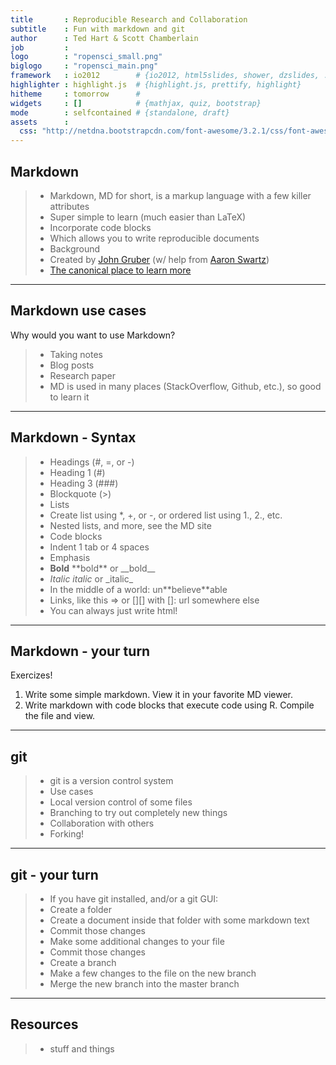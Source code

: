 ```yaml
---
title       : Reproducible Research and Collaboration
subtitle    : Fun with markdown and git
author      : Ted Hart & Scott Chamberlain
job         : 
logo        : "ropensci_small.png"
biglogo     : "ropensci_main.png"
framework   : io2012        # {io2012, html5slides, shower, dzslides, ...}
highlighter : highlight.js  # {highlight.js, prettify, highlight}
hitheme     : tomorrow      # 
widgets     : []            # {mathjax, quiz, bootstrap}
mode        : selfcontained # {standalone, draft}
assets      :
  css: "http://netdna.bootstrapcdn.com/font-awesome/3.2.1/css/font-awesome.css"
---
```


## Markdown

> + Markdown, MD for short, is a markup language with a few killer attributes 
  + Super simple to learn (much easier than LaTeX)
  + Incorporate code blocks
  + Which allows you to write reproducible documents
> + Background
  + Created by [John Gruber](http://daringfireball.net/) (w/ help from [Aaron Swartz](http://www.aaronsw.com/))
  + [The canonical place to learn more](http://daringfireball.net/projects/markdown/)


---

## Markdown use cases

Why would you want to use Markdown?

> + Taking notes
> + Blog posts
> + Research paper
> + MD is used in many places (StackOverflow, Github, etc.), so good to learn it

---

## Markdown - Syntax

> + Headings (#, =, or -)
  + Heading 1 (#)
  + Heading 3 (###)
> + Blockquote (>)
> + Lists
  + Create list using *, +, or -, or ordered list using 1., 2., etc.
  + Nested lists, and more, see the MD site
> + Code blocks
  + Indent 1 tab or 4 spaces
> + Emphasis
  + __Bold__ \*\*bold\*\* or \_\_bold\_\_
  + _Italic_ *italic* or \_italic\_
  + In the middle of a world: un\*\*believe\*\*able
> + Links, like this => []() or [][] with []: url somewhere else
> + You can always just write html!

---

## Markdown - your turn

<i class="icon-exclamation-sign"></i> Exercizes!

1. Write some simple markdown. View it in your favorite MD viewer.
2. Write markdown with code blocks that execute code using R. Compile the file and view.

---

## git

> + git is a version control system
> + Use cases
  + Local version control of some files
  + Branching to try out completely new things
  + Collaboration with others
  + Forking!


---

## git - your turn

> + If you have git installed, and/or a git GUI:
  + Create a folder
  + Create a document inside that folder with some markdown text
  + Commit those changes
  + Make some additional changes to your file
  + Commit those changes
  + Create a branch
  + Make a few changes to the file on the new branch
  + Merge the new branch into the master branch

---

## Resources

> + stuff and things